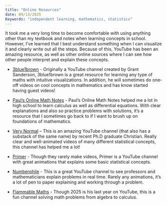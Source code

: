 ```yaml
---
title: "Online Resources"
date: 09/13/2025
Keywords: "independent learning, mathematics, statistics"
---
```


It took me a very long time to become comfortable with using anything other than my textbook and notes when learning concepts in school. However, I've learned that I best understand something when I can visualize it and clearly write out all the steps. Because of this, YouTube has been an amazing resource, as well as other online sources where I can see how other people interpret and explain these concepts.

-   [3blue1brown](https://www.3blue1brown.com) - Originally a YouTube channel created by Grant Sanderson, 3blue1brown is a great resource for learning any type of maths with intuitive visualizations. In addition, he will sometimes do one-off videos on cool concepts in mathematics and has know started having guest videos!

-   [Paul's Online Math Notes](https://tutorial.math.lamar.edu) - Paul's Online Math Notes helped me a lot in high school to learn calculus as well as differential equations. With clear explanations and also so practice problems with solutions, it's a resource that I sometimes go back to if I want to brush up on foundations of mathematics.

-   [Very Normal](https://www.youtube.com/@very-normal) – This is an amazing YouTube channel (that also has a substack of the same name) by recent Ph.D graduate Christian. Really clear and well-animated videos of many different statistical concepts, this channel has helped me a lot!

-   [Primer](https://www.youtube.com/@PrimerBlobs) - Though they rarely make videos, Primer is a YouTube channel with great animations that explains some basic statistical concepts.

-   [Numberphile](https://www.youtube.com/@numberphile/videos) - This is a great YouTube channel to see professors and mathematicians explain problems in real time. Rarely any animations, it's a lot of pen to paper explaining and working through a problem.

-   [Flammable Maths](https://www.youtube.com/@PapaFlammy69/videos) - Though 2025 is his last year on YouTube, this is a fun channel solving math problems from algebra to calculus.
